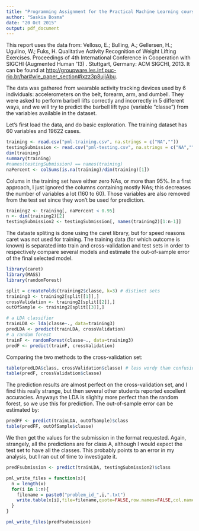 ```yaml
---
title: "Programming Assignment for the Practical Machine Learning course"
author: "Saskia Bosma"
date: "20 Oct 2015"
output: pdf_document
---
```


This report uses the data from: Velloso, E.; Bulling, A.; Gellersen, H.; Ugulino, W.; Fuks, H. Qualitative Activity Recognition of Weight Lifting Exercises. Proceedings of 4th International Conference in Cooperation with SIGCHI (Augmented Human '13) . Stuttgart, Germany: ACM SIGCHI, 2013. It can be found at <http://groupware.les.inf.puc-rio.br/har#wle_paper_section#ixzz3p8ujiAbu>.

The data was gathered from wearable activity tracking devices used by 6 individuals: accelerometers on the belt, forearm, arm, and dumbell. They were asked to perform barbell lifts correctly and incorrectly in 5 different ways, and we will try to predict the barbell lift type (variable "classe") from the variables available in the dataset.

Let's first load the data, and do basic exploration. The training dataset has 60 variables and 19622 cases.

```r
training <- read.csv("pml-training.csv", na.strings = c("NA",""))
testingSubmission <- read.csv("pml-testing.csv", na.strings = c("NA",""))
dim(training)
summary(training)
#names(testingSubmission) == names(training)
naPercent <- colSums(is.na(training)/dim(training)[1])
```

Colums in the training set have either zero NAs, or more than 95%. In a first approach, I just ignored the columns containing mostly NAs; this decreases the number of variables a lot (160 to 60). Those variables are also removed from the test set since they won't be used for prediction.

```r
training2 <- training[, naPercent < 0.95]
n <- dim(training2)[2]
testingSubmission2 <- testingSubmission[, names(training2)[1:n-1]]
```

The dataste spliting is done using the caret library, but for speed reasons caret was not used for training. The training data (for which outcome is known) is separated into train and cross-validation and test sets in order to respectively compare several models and estimate the out-of-sample error of the final selected model.

```r
library(caret)
library(MASS)
library(randomForest)

split = createFolds(training2$classe, k=3) # distinct sets
training3 <- training2[split[[1]],]
crossValidation <- training2[split[[2]],]
outOfSample <- training2[split[[3]],]

# a LDA classifier
trainLDA <- lda(classe~., data=training3)
predLDA <- predict(trainLDA, crossValidation)
# a random forest 
trainF <- randomForest(classe~., data=training3) 
predF <- predict(trainF, crossValidation)
```

Comparing the two methods to the cross-validation set:

```r
table(predLDA$class, crossValidation$classe) # less wordy than confusionMatrix
table(predF, crossValidation$classe)
```

The prediction results are almost perfect on the cross-validation set, and I find this really strange, but then several other students reported excellent accuracies. Anyways the LDA is slighlty more perfect than the random forest, so we use this for prediction. The out-of-sample error can be estimated by:

```r
predFF <- predict(trainLDA, outOfSample)$class
table(predFF, outOfSample$classe)
```

We then get the values for the submission in the format requested. Again, strangely, all the predictions are for class A, although I would expect the test set to have all the classes. This probably points to an error in my analysis, but I ran out of time to investigate it.

```r
predFsubmission <- predict(trainLDA, testingSubmission2)$class

pml_write_files = function(x){
  n = length(x)
  for(i in 1:n){
    filename = paste0("problem_id_",i,".txt")
    write.table(x[i],file=filename,quote=FALSE,row.names=FALSE,col.names=FALSE)
  }
}

pml_write_files(predFsubmission)
```



